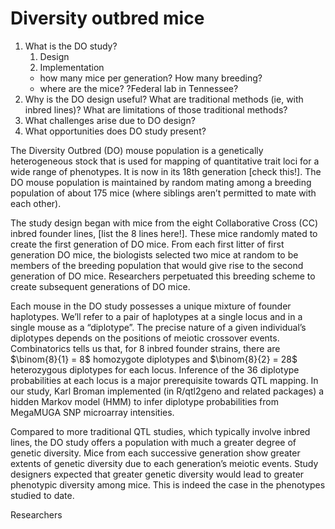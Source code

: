 # Diversity outbred mice

1. What is the DO study?
    1. Design
    1. Implementation
      - how many mice per generation? How many breeding?
      - where are the mice? ?Federal lab in Tennessee? 
1. Why is the DO design useful? What are traditional methods (ie, with inbred lines)? What are limitations of those traditional methods?
1. What challenges arise due to DO design?
1. What opportunities does DO study present?



The Diversity Outbred (DO) mouse population is a genetically heterogeneous stock that is used for mapping of quantitative trait loci for a wide range of phenotypes. It is now in its 18th generation [check this!]. The DO mouse population is maintained by random mating among a breeding population of about 175 mice (where siblings aren't permitted to mate with each other). 

The study design began with mice from the eight Collaborative Cross (CC) inbred founder lines, [list the 8 lines here!]. These mice randomly mated to create the first generation of DO mice. From each first litter of first generation DO mice, the biologists selected two mice at random to be members of the breeding population that would give rise to the second generation of DO mice. Researchers perpetuated this breeding scheme to create subsequent generations of DO mice.

Each mouse in the DO study possesses a unique mixture of founder haplotypes. We'll refer to a pair of haplotypes at a single locus and in a single mouse as a "diplotype". The precise nature of a given individual's diplotypes depends on the positions of meiotic crossover events. Combinatorics tells us that, for 8 inbred founder strains, there are $\binom{8}{1} = 8$ homozygote diplotypes and $\binom{8}{2} = 28$ heterozygous diplotypes for each locus. Inference of the 36 diplotype probabilities at each locus is a major prerequisite towards QTL mapping. In our study, Karl Broman implemented (in R/qtl2geno and related packages) a hidden Markov model (HMM) to infer diplotype probabilities from MegaMUGA SNP microarray intensities.

Compared to more traditional QTL studies, which typically involve inbred lines, the DO study offers a population with much a greater degree of genetic diversity. Mice from each successive generation show greater extents of genetic diversity due to each generation's meiotic events. Study designers expected that greater genetic diversity would lead to greater phenotypic diversity among mice. This is indeed the case in the phenotypes studied to date. 




Researchers 